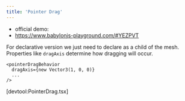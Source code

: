```yaml
---
title: 'Pointer Drag'
---
```


- official demo:
- https://www.babylonjs-playground.com/#YEZPVT

For declarative version we just need to declare as a child of the mesh.
Properties like `dragAxis` determine how dragging will occur.

```tsx
<pointerDragBehavior
  dragAxis={new Vector3(1, 0, 0)}
  ...
/>
```

[devtool:PointerDrag.tsx]

